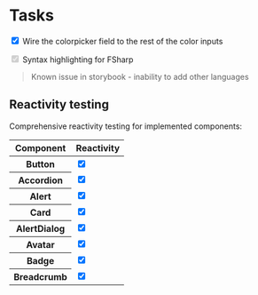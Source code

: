 ﻿# Tasks

<input type="checkbox" checked={false}/> Wire the colorpicker field to the rest of the color inputs

<input type="checkbox" checked={false} disabled/> Syntax highlighting for FSharp

> Known issue in storybook - inability to add other languages

## Reactivity testing

Comprehensive reactivity testing for implemented components:

<table>
    <thead>
        <tr>
            <th>Component</th>
            <th>Reactivity</th>
        </tr>
    </thead>
    <tbody>
        <tr>
            <th>Button</th>
            <td><input type="checkbox" checked={true} /></td>
        </tr>
        <tr>
            <th>Accordion</th>
            <td><input type="checkbox" checked={true} /></td>
        </tr>
        <tr>
            <th>Alert</th>
            <td><input type="checkbox" checked={true} /></td>
        </tr>
        <tr>
            <th>Card</th>
            <td><input type="checkbox" checked={false} /></td>
        </tr>
        <tr>
            <th>AlertDialog</th>
            <td><input type="checkbox" checked={false} /></td>
        </tr>
        <tr>
            <th>Avatar</th>
            <td><input type="checkbox" checked={false} /></td>
        </tr>
        <tr>
            <th>Badge</th>
            <td><input type="checkbox" checked={false} /></td>
        </tr>
        <tr>
            <th>Breadcrumb</th>
            <td><input type="checkbox" checked={false} /></td>
        </tr>
    </tbody>
</table>

